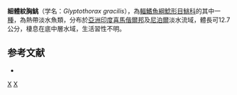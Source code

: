 {{Speciesbox
| status = DD
| status_system = IUCN3.1
| taxon = Glyptothorax gracilis
| authority = [[Günther|Günther]], 1864
| synonyms = *''Glyptosternum gracile'', Günther, 1864 
*''Glyptothorax gracile'', Günther, 1864 
*''Glyptothorax dakpathari'', Tilak & Husain, 1976 
}}
'''細體紋胸鮡'''（学名：''Glyptothorax gracilis''），為[[輻鰭魚綱|輻鰭魚綱]][[鯰形目|鯰形目]][[鮡科|鮡科]]的其中一[[種|種]]，為熱帶淡水魚類，分布於[[亞洲|亞洲]][[印度|印度]][[喜馬偕爾邦|喜馬偕爾邦]]及[[尼泊爾|尼泊爾]]淡水流域，體長可12.7公分，棲息在底中層水域，生活習性不明。

==参考文献==
*{{FishBase_species|genus=Glyptothorax|species=gracilis|year=2015|month=3}}

{{Taxonbar|from=Q6431808}}

[[Category:纹胸鮡属|X]]
[[Category:1864年描述的鱼类|X]]